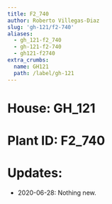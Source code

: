 ```yaml
---
title: F2_740
author: Roberto Villegas-Diaz
slug: 'gh-121/f2-740'
aliases:
  - gh_121-f2_740
  - gh-121-f2-740
  - gh121-f2740
extra_crumbs:
  name: GH121
  path: /label/gh-121
---
```


# **House**: GH_121
# **Plant ID**: F2_740
# **Updates**: 
 - 2020-06-28: Nothing new.
